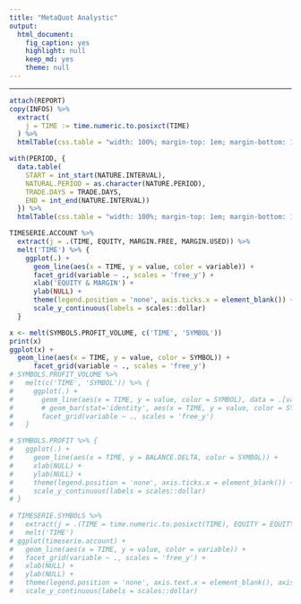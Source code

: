 ```yaml
---
title: "MetaQuot Analystic"
output:
  html_document:
    fig_caption: yes
    highlight: null
    keep_md: yes
    theme: null
---
```


***
```r
attach(REPORT)
copy(INFOS) %>%
  extract(
    j = TIME := time.numeric.to.posixct(TIME)
  ) %>%
  htmlTable(css.table = "width: 100%; margin-top: 1em; margin-bottom: 1em;", rnames = F)
```

```r
with(PERIOD, {
  data.table(
    START = int_start(NATURE.INTERVAL),
    NATURAL.PERIOD = as.character(NATURE.PERIOD),
    TRADE.DAYS = TRADE.DAYS,
    END = int_end(NATURE.INTERVAL))
  }) %>%
  htmlTable(css.table = "width: 100%; margin-top: 1em; margin-bottom: 1em;", rnames = F)
```

```r
TIMESERIE.ACCOUNT %>%
  extract(j = .(TIME, EQUITY, MARGIN.FREE, MARGIN.USED)) %>%
  melt('TIME') %>% {
    ggplot(.) +
      geom_line(aes(x = TIME, y = value, color = variable)) +
      facet_grid(variable ~ ., scales = 'free_y') +
      xlab('EQUITY & MARGIN') +
      ylab(NULL) +
      theme(legend.position = 'none', axis.ticks.x = element_blank()) +
      scale_y_continuous(labels = scales::dollar)
  }
```

```r
x <- melt(SYMBOLS.PROFIT_VOLUME, c('TIME', 'SYMBOL'))
print(x)
ggplot(x) +
  geom_line(aes(x = TIME, y = value, color = SYMBOL)) +
      facet_grid(variable ~ ., scales = 'free_y')
# SYMBOLS.PROFIT_VOLUME %>%
#   melt(c('TIME', 'SYMBOL')) %>% {
#     ggplot(.) +
#       geom_line(aes(x = TIME, y = value, color = SYMBOL), data = .[value == 'BALANCE.DELTA']) +
#       # geom_bar(stat='identity', aes(x = TIME, y = value, color = SYMBOL)) +
#       facet_grid(variable ~ ., scales = 'free_y')
#   }

# SYMBOLS.PROFIT %>% {
#   ggplot(.) +
#     geom_line(aes(x = TIME, y = BALANCE.DELTA, color = SYMBOL)) +
#     xlab(NULL) +
#     ylab(NULL) +
#     theme(legend.position = 'none', axis.ticks.x = element_blank()) +
#     scale_y_continuous(labels = scales::dollar)
# }
  
# TIMESERIE.SYMBOLS %>%
#   extract(j = .(TIME = time.numeric.to.posixct(TIME), EQUITY = EQUITY, MARGIN.FREE = MARGIN.FREE, MARGIN.USED = MARGIN.USED)) %>%
#   melt('TIME')
# ggplot(timeserie.account) +
#   geom_line(aes(x = TIME, y = value, color = variable)) +
#   facet_grid(variable ~ ., scales = 'free_y') +
#   xlab(NULL) +
#   ylab(NULL) +
#   theme(legend.position = 'none', axis.text.x = element_blank(), axis.ticks.x = element_blank()) +
#   scale_y_continuous(labels = scales::dollar)
```

